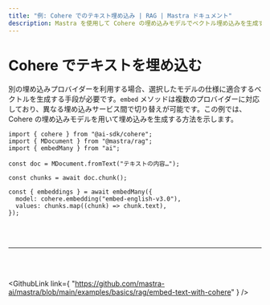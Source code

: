 ```yaml
---
title: "例: Cohere でのテキスト埋め込み | RAG | Mastra ドキュメント"
description: Mastra を使用して Cohere の埋め込みモデルでベクトル埋め込みを生成する例。
---
```




# Cohere でテキストを埋め込む

別の埋め込みプロバイダーを利用する場合、選択したモデルの仕様に適合するベクトルを生成する手段が必要です。`embed` メソッドは複数のプロバイダーに対応しており、異なる埋め込みサービス間で切り替えが可能です。この例では、Cohere の埋め込みモデルを用いて埋め込みを生成する方法を示します。

```tsx copy
import { cohere } from "@ai-sdk/cohere";
import { MDocument } from "@mastra/rag";
import { embedMany } from "ai";

const doc = MDocument.fromText("テキストの内容…");

const chunks = await doc.chunk();

const { embeddings } = await embedMany({
  model: cohere.embedding("embed-english-v3.0"),
  values: chunks.map((chunk) => chunk.text),
});
```

<br />

<br />

<hr className="dark:border-[#404040] border-gray-300" />

<br />

<br />

<GithubLink
  link={
"https://github.com/mastra-ai/mastra/blob/main/examples/basics/rag/embed-text-with-cohere"
}
/>
